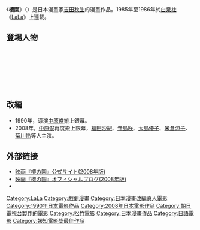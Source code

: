 {{unreferenced|time=2019-01-11T00:13:22+00:00}}
{{expand|time=2013-10-03T14:32:30+00:00}}
{{Infobox animanga/Headerofja
|title= 櫻園
|image= 
|size= 
|caption= 
|japanese= 櫻の園
|english= Cherry Blossom Garden
|kana= さくらのその
|romaji= Sakura no Sono
|genre= 
}}
{{Infobox animanga/Manga
|標題= 
|作者= [[吉田秋生|吉田秋生]]
|作畫= 
|出版社= [[白泉社|白泉社]]
|其他出版社= 
|連載雜誌= [[LaLa|LaLa]]
|label= 
|網路= 
|發售日= 
|開始= 1985年
|結束= 1986年
|冊數= 1
|話數= 
|其他= 
|版權=
}}
{{Infobox animanga/Movie
|標題= 
|總導演= 
|導演= [[中原俊|中原俊]]
|原案=
|原作=
|企畫= [[成田尚哉|成田尚哉]]、[[三浦修二|三浦修二]]（企畫協力）
|腳本= 神野浩昌
|分鏡=
|演出=
|人物設定=
|作畫監督=
|機械設定= 
|美術監督= 
|色彩設計= 
|攝影監督= 
|音響監督= 
|音樂=
|音樂製作=
|動畫製作= 
|製作= {{lang|ja|ニュー・センチュリー・プロデューサーズ}}
|代理發行= 
|其他代理發行=
|影片發行= 
|其他影片發行=
|上映日= 1990年11月3日
|片長= 96分
|其他= 
|版權= 
}}
{{Infobox animanga/Footerofja}}
《'''櫻園'''》（{{lang|ja|さくらのその}}）是日本漫畫家[[吉田秋生|吉田秋生]]的漫畫作品。1985年至1986年於[[白泉社|白泉社]]《[[LaLa|LaLa]]》上連載。

== 登場人物 ==
; {{nihongo|中野敦子|中野 敦子（なかの あつこ）}}
; {{nihongo|杉山紀子|杉山 紀子（すぎやま のりこ）}}
; {{nihongo|倉田知世子|倉田 知世子（くらた ちよこ）}}
; {{nihongo|志水由布子|志水 由布子（しみず ゆうこ）}}
; {{nihongo|井上志摩子|井上 志摩子（いのうえ しまこ）}}
; {{nihongo|中野綾子|中野 綾子（なかの あやこ）}}
; {{nihongo||坂田 シンイチ（さかた しんいち）}}

==改編==
*1990年，導演[[中原俊|中原俊]]搬上銀幕。
*2008年，[[中原俊|中原俊]]再度搬上銀幕，[[福田沙紀|福田沙紀]]、[[寺島咲|寺島咲]]、[[大島優子|大島優子]]、[[米倉涼子|米倉涼子]]、[[菊川怜|菊川怜]]等人主演。

== 外部链接 ==
* [https://web.archive.org/web/20100801071520/http://www.shochiku.co.jp/movie/sakuranosono/index.html 映画『櫻の園』公式サイト(2008年版)]
* [http://sakuranosonomovie.blog36.fc2.com/ 映画『櫻の園』オフィシャルブログ(2008年版)] {{Wayback|url=http://sakuranosonomovie.blog36.fc2.com/ |date=20200804053452 }}
*{{douban}}

{{報知電影獎最佳影片}}
{{横滨电影节最佳电影}}

{{Authority control}}
{{DEFAULTSORT:Sakura no Sono}}
[[Category:LaLa|Category:LaLa]]
[[Category:戲劇漫畫|Category:戲劇漫畫]]
[[Category:日本漫畫改編真人電影|Category:日本漫畫改編真人電影]]
[[Category:1990年日本電影作品|Category:1990年日本電影作品]]
[[Category:2008年日本電影作品|Category:2008年日本電影作品]]
[[Category:朝日電視台製作的電影|Category:朝日電視台製作的電影]]
[[Category:松竹電影|Category:松竹電影]]
[[Category:日本漫畫作品|Category:日本漫畫作品]]
[[Category:日語電影|Category:日語電影]]
[[Category:報知電影獎最佳作品|Category:報知電影獎最佳作品]]
{{Manga-stub}}